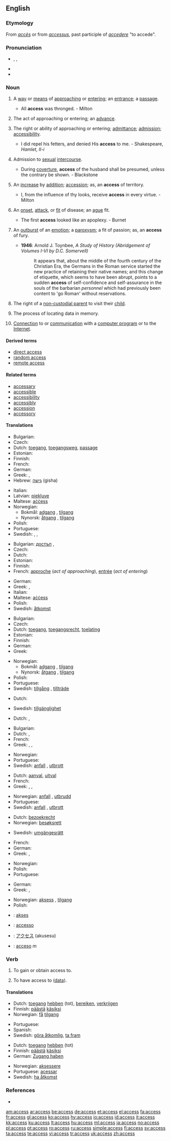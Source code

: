 ==English==

{{rank|ordinary|forms|complete|949|access|ways|grave|serious}}

===Etymology===
From {{etyl|fr}} ''[[accès]]'' or from {{etyl|la}} ''[[accessus]]'', past participle of ''[[accedere]]'' "to accede".

===Pronunciation===
* {{enPR|ăkʹsĕs}}, {{IPA|/ˈæk.sɛs/}}, {{SAMPA|/"{ksEs/}}
* {{audio|en-us-access.ogg|Audio (US)}}
* {{hyphenation|ac|cess}}

===Noun===
{{en-noun|es|-}}

# {{uncountable}} A [[way]] or [[means]] of [[approach]]ing or [[enter]]ing; an [[entrance]]; a [[passage]].
#* All '''access''' was thronged. - Milton
# {{uncountable}} The act of approaching or entering; an [[advance]].
# {{uncountable}} The right or ability of approaching or entering; [[admittance]]; [[admission]]; [[accessibility]].
#* I did repel his fetters, and denied His '''access''' to me. - Shakespeare, ''Hamlet, II-i''
# {{uncountable}} Admission to [[sexual]] [[intercourse]].
#* During [[coverture]], '''access''' of the husband shall be presumed, unless the contrary be shown. - Blackstone
# {{countable}} An [[increase]] by [[addition]]; [[accession]]; as, an '''access''' of territory.
#* I, from the influence of thy looks, receive '''access''' in every virtue. - Milton
# {{countable}} An [[onset]], [[attack]], or [[fit]] of disease; an [[ague]] fit.
#* The first '''access''' looked like an apoplexy. - Burnet
# {{countable}} An [[outburst]] of an [[emotion]]; a [[paroxysm]]; a fit of passion; as, an '''access''' of fury.
#* '''1946''': Arnold J. Toynbee, ''A Study of History (Abridgement of Volumes I-VI by D.C. Somervell)''
#*: It appears that, about the middle of the fourth century of the Christian Era, the Germans in the Roman service started the new practice of retaining their native names; and this change of etiquette, which seems to have been abrupt, points to a sudden '''access''' of self-confidence and self-assurance in the souls of the barbarian ''personnel'' which had previously been content to 'go Roman' without reservations.
# {{uncountable}} {{legal}} The right of a [[non-custodial parent]] to visit their [[child]].
# {{uncountable}} {{computing}} The process of locating data in memory.
# {{uncountable}} {{internet}} [[connection|Connection]] to or [[communication]] with a [[computer program]] or to the [[Internet]].

====Derived terms====
* [[direct access]]
* [[random access]]
* [[remote access]]

====Related terms====
* [[accessary]]
* [[accessible]]
* [[accessibility]]
* [[accessibly]]
* [[accession]]
* [[accessory]]

====Translations====
{{trans-top|a way or means of approaching}}
* Bulgarian: {{t+|bg|достъп|m|sc=Cyrl}}
* Czech: {{t-|cs|přístup|m}}
* Dutch: [[toegang]], [[toegangsweg]], [[passage]]
* Estonian: {{t|et|pääs}}
* Finnish: {{t-|fi|pääsy}}
* French: {{t+|fr|accès|m}}
* German: {{t+|de|Zugang|m}}
* Greek: {{t+|el|πρόσβαση|f|sc=Grek}}, {{t+|el|προσπέλαση|f|sc=Grek}}
* Hebrew: [[גישה]] (gisha)
{{trans-mid}}
* Italian: {{t+|it|accesso|m}}
* Latvian: [[piekļuve]]
* Maltese: [[aċċess]]
* Norwegian:
** Bokmål: [[adgang]] {{m}}, [[tilgang]] {{m}}
** Nynorsk: [[åtgang]] {{m}}, [[tilgang]] {{m}}
* Polish: {{t+|pl|dostęp|m}}
* Portuguese: {{t+|pt|acesso|m}}
* Swedish: {{t-|sv|ingång|c}}, {{t-|sv|passage|c}}, {{t+|sv|väg|c}}
{{trans-bottom}}

{{trans-top|the act of approaching or entering}}
* Bulgarian: [[достъп]] {{m}},  {{t|bg|подход|sc=Cyrl}}
* Czech: {{t-|cs|přístup|m}}
* Dutch: {{t-|nl|benadering}}
* Estonian: {{t|et|pääs}}
* Finnish: {{t-|fi|pääsy}}
* French: [[approche]] {{f}} (''act of approaching''), [[entrée#French|entrée]] {{f}} (''act of entering'')
{{trans-mid}}
* German: {{t+|de|Zugang|m}}
* Greek: {{t+|el|πρόσβαση|f|sc=Grek}}, {{t+|el|προσπέλαση|f|sc=Grek}}
* Italian: {{t+|it|accesso|m}}
* Maltese: [[aċċess]]
* Polish: {{t+|pl|dostęp|m}}
* Swedish: [[åtkomst]] {{c}}
{{trans-bottom}}

{{trans-top|the right or ability of approaching or entering}}
* Bulgarian: {{t|bg|достъп|sc=Cyrl}}
* Czech: {{t-|cs|přístup|m}}
* Dutch: [[toegang]], [[toegangsrecht]], [[toelating]]
* Estonian: {{t|et|pääs}}
* Finnish: {{t-|fi|pääsy}}
* German: {{t+|de|Zugang|m}}
* Greek: {{t+|el|ελευθεροκοινωνία|f|sc=Grek}}
{{trans-mid}}
* Norwegian:
** Bokmål: [[adgang]] {{m}}, [[tilgang]] {{m}}
** Nynorsk: [[åtgang]] {{m}}, [[tilgang]] {{m}}
* Polish: {{t+|pl|dostęp|m}}
* Portuguese: {{t+|pt|acesso|m}}
* Swedish: [[tillgång]] {{c}}, [[tillträde]] {{c}}
{{trans-bottom}}

{{trans-top|admission to sexual intercourse}}
* Dutch: {{t-|nl|instemming}}
{{trans-mid}}
* Swedish: [[tillgänglighet]] {{c}}
{{trans-bottom}}

{{trans-top|an increase by addition}}
* Dutch: {{t+|nl|toevoeging}}, {{t+|nl|aanwinst}}
{{trans-mid}}
{{trans-bottom}}

{{trans-top|an onset, attack or fit of disease}}
* Bulgarian: {{t|bg|пристъп|sc=Cyrl}}
* Dutch: {{t+|nl|toeval}}, {{t+|nl|aanval}}
* French: {{t+|fr|accès|m}}
* Greek: {{t+|el|παροξυσμός|m|sc=Grek}}, {{t+|el|ξέσπασμα|n|sc=Grek}}, {{t+|el|έκρηξη|f|sc=Grek}}
{{trans-mid}}
* Norwegian: {{t+|no|anfall|n}}
* Portuguese: {{t+|pt|acesso|m}}
* Swedish: [[anfall]] {{n}}, [[utbrott]] {{n}}
{{trans-bottom}}

{{trans-top|an outburst of an emotion}}
* Dutch: [[aanval]], [[uitval]]
* French: {{t+|fr|accès|m}}
* Greek: {{t+|el|παροξυσμός|m|sc=Grek}}, {{t+|el|ξέσπασμα|n|sc=Grek}}, {{t+|el|έκρηξη|f|sc=Grek}}
{{trans-mid}}
* Norwegian: [[anfall]] {{n}}, [[utbrudd]] {{n}}
* Portuguese: {{t+|pt|acesso|m}}
* Swedish: [[anfall]] {{n}}, [[utbrott]] {{n}}
{{trans-bottom}}

{{trans-top|the right to visit one's child}}
* Dutch: [[bezoekrecht]] {{n}}
* Norwegian: [[besøksrett]] {{m}}
{{trans-mid}}
* Swedish: [[umgängesrätt]] {{c}}
{{trans-bottom}}

{{trans-top|in computing: the process of locating data in memory}}
* French: {{t+|fr|accès|m}}
* German: {{t+|de|Zugriff|m}}
* Greek: {{t+|el|πρόσβαση|f|sc=Grek}}, {{t+|el|προσπέλαση|f|sc=Grek}}
{{trans-mid}}
* Norwegian: {{t+|no|aksess|m}}
* Polish: {{t+|pl|dostęp|m}}
* Portuguese: {{t+|pt|acesso|m}}
{{trans-bottom}}

{{trans-top|communication with a computer program or the Internet}}
* German: {{t+|de|Zugriff|m}}
* Greek: {{t+|el|πρόσβαση|f|sc=Grek}}, {{t+|el|προσπέλαση|f|sc=Grek}}
{{trans-mid}}
* Norwegian: [[aksess]] {{m}}, [[tilgang]] {{m}}
* Polish: {{t+|pl|dostęp|m}}
{{trans-bottom}}

{{checktrans-top}}
* {{ttbc|Indonesian}}: [[akses]]
* {{ttbc|Interlingua}}: [[accesso]]
{{trans-mid}}
* {{ttbc|Japanese}}: [[アクセス]] (akusesu)
* {{ttbc|Spanish}}: [[acceso]] ''m''
{{trans-bottom}}

===Verb===
{{en-verb|access|es}}

# {{transitive}} To gain or obtain access to.
# {{transitive}} {{computing}} To have access to ([[data]]).

====Translations====
{{trans-top|to gain or obtain access to}}
* Dutch: [[toegang]] [[hebben]] (tot), [[bereiken]], [[verkrijgen]]
* Finnish: [[päästä]] [[käsiksi]]
* Norwegian: [[få]] [[tilgang]]
{{trans-mid}}
* Portuguese: {{t+|pt|acessar}}
* Spanish: {{t-|es|acceder}}
* Swedish: [[göra åtkomlig]], [[ta fram]]
{{trans-bottom}}

{{trans-top|computing: to have access to (data)}}
* Dutch: [[toegang]] [[hebben]] (tot)
* Finnish: [[päästä]] [[käsiksi]]
* German: [[Zugang haben]]
{{trans-mid}}
* Norwegian: [[aksessere]]
* Portuguese: [[acessar]]
* Swedish: [[ha åtkomst]]
{{trans-bottom}}

===References===
* {{R:1913}}

[[am:access]]
[[ar:access]]
[[be:access]]
[[de:access]]
[[et:access]]
[[el:access]]
[[fa:access]]
[[fr:access]]
[[gl:access]]
[[ko:access]]
[[hy:access]]
[[io:access]]
[[id:access]]
[[it:access]]
[[kk:access]]
[[ku:access]]
[[lt:access]]
[[hu:access]]
[[ml:access]]
[[ja:access]]
[[no:access]]
[[pl:access]]
[[pt:access]]
[[ro:access]]
[[ru:access]]
[[simple:access]]
[[fi:access]]
[[sv:access]]
[[ta:access]]
[[te:access]]
[[vi:access]]
[[tr:access]]
[[uk:access]]
[[zh:access]]